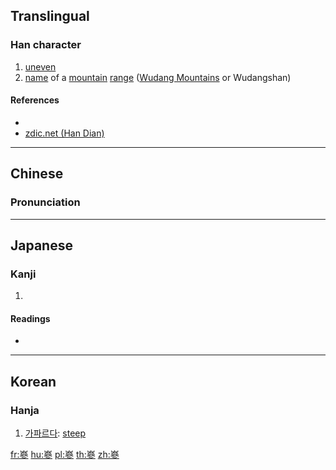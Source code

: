 ==Translingual==

===Han character===
{{Han char|rn=46|rad=山|as=11|sn=14|four=22202|canj=UIIH|ids=⿱山參}}

# [[uneven]]
# [[name]] of a [[mountain]] [[range]] ([[w:Wudang Mountains|Wudang Mountains]] or Wudangshan)

====References====
* {{Han ref|kx=0318.160|dkj=08398|dj=0618.340|hdz=10796.030|uh=5D7E|ud=23934|bh=E1AD|bd=57773}}
* [http://www.zdic.net/zd/zi/ZdicE5ZdicB5ZdicBE.htm zdic.net (Han Dian)]

----

==Chinese==
{{zh-forms}}

===Pronunciation===
{{zh-pron
|m=cēn,lǚ
|c=cam1
|mc=y
|oc=y
|ma=
|cat=a,pn
}}

----

==Japanese==

===Kanji===
{{ja-kanji|grade=|rs=山11}}

# {{defn|lang=ja|sort=山11}}

====Readings====
* {{ja-readings|on=[[しん]] (shin), [[さん]] (san), [[そん]] (son)|kun=}}

----

==Korean==

===Hanja===
{{ko-hanja|hangeul=참|eumhun=|rv=cham|mr=ch'am|y=cham}}

# [[가파르다]]: [[steep]]

[[fr:嵾]]
[[hu:嵾]]
[[pl:嵾]]
[[th:嵾]]
[[zh:嵾]]